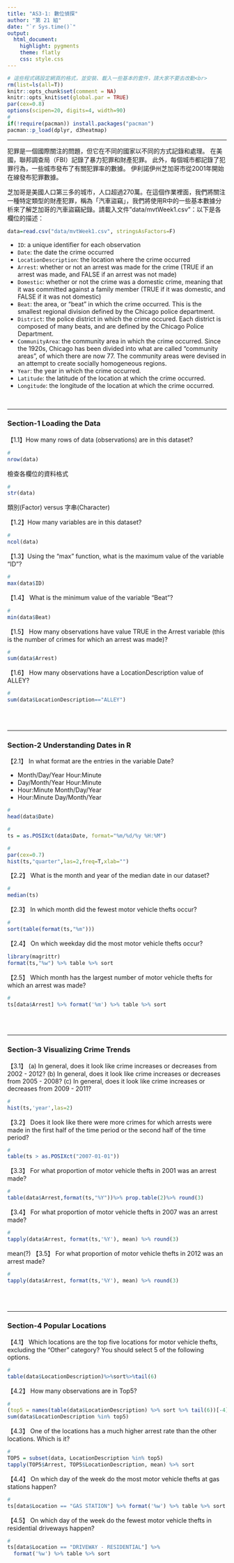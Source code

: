 ```yaml
---
title: "AS3-1: 數位偵探"
author: "第 21 組" 
date: "`r Sys.time()`"
output: 
  html_document:
    highlight: pygments
    theme: flatly
    css: style.css
---
```


```r
# 這些程式碼設定網頁的格式，並安裝、載入一些基本的套件，請大家不要去改動<br>
rm(list=ls(all=T))
knitr::opts_chunk$set(comment = NA)
knitr::opts_knit$set(global.par = TRUE)
par(cex=0.8)
options(scipen=20, digits=4, width=90)
#
if(!require(pacman)) install.packages("pacman")
pacman::p_load(dplyr, d3heatmap)
```
<hr>

犯罪是一個國際關注的問題，但它在不同的國家以不同的方式記錄和處理。 在美國，聯邦調查局（FBI）記錄了暴力犯罪和財產犯罪。 此外，每個城市都記錄了犯罪行為，一些城市發布了有關犯罪率的數據。 伊利諾伊州芝加哥市從2001年開始在線發布犯罪數據。

芝加哥是美國人口第三多的城市，人口超過270萬。在這個作業裡面，我們將關注一種特定類型的財產犯罪，稱為「汽車盜竊」，我們將使用R中的一些基本數據分析來了解芝加哥的汽車盜竊紀錄。請載入文件"data/mvtWeek1.csv"：以下是各欄位的描述：
```r
data=read.csv("data/mvtWeek1.csv", stringsAsFactors=F)
```

+ `ID`: a unique identifier for each observation
+ `Date`: the date the crime occurred
+ `LocationDescription`: the location where the crime occurred
+ `Arrest`: whether or not an arrest was made for the crime (TRUE if an arrest was made, and FALSE if an arrest was not made)
+ `Domestic`: whether or not the crime was a domestic crime, meaning that it was committed against a family member (TRUE if it was domestic, and FALSE if it was not domestic)
+ `Beat`: the area, or "beat" in which the crime occurred. This is the smallest regional division defined by the Chicago police department.
+ `District`: the police district in which the crime occured. Each district is composed of many beats, and are defined by the Chicago Police Department.
+ `CommunityArea`: the community area in which the crime occurred. Since the 1920s, Chicago has been divided into what are called "community areas", of which there are now 77. The community areas were devised in an attempt to create socially homogeneous regions.
+ `Year`: the year in which the crime occurred.
+ `Latitude`: the latitude of the location at which the crime occurred.
+ `Longitude`: the longitude of the location at which the crime occurred.

<br>

- - -

###  Section-1 Loading the Data

【1.1】How many rows of data (observations) are in this dataset?
```r
#
nrow(data)
```

檢查各欄位的資料格式
```r
#
str(data)
```

類別(Factor) versus 字串(Character)

【1.2】How many variables are in this dataset?
```r
#
ncol(data)
```


【1.3】Using the "max" function, what is the maximum value of the variable "ID"?
```r
#
max(data$ID)
```


【1.4】 What is the minimum value of the variable "Beat"?
```r
#
min(data$Beat)
```


【1.5】 How many observations have value TRUE in the Arrest variable (this is the number of crimes for which an arrest was made)?
```r
#
sum(data$Arrest)
```

【1.6】 How many observations have a LocationDescription value of ALLEY?
```r
#
sum(data$LocationDescription=="ALLEY")
```


<br><br>

- - -

### Section-2 Understanding Dates in R

【2.1】 In what format are the entries in the variable Date?

+ Month/Day/Year Hour:Minute
+ Day/Month/Year Hour:Minute
+ Hour:Minute Month/Day/Year
+ Hour:Minute Day/Month/Year

```r
#
head(data$Date)
```

```r
#
ts = as.POSIXct(data$Date, format="%m/%d/%y %H:%M")
```



```r
#
par(cex=0.7)
hist(ts,"quarter",las=2,freq=T,xlab="")
```


【2.2】 What is the month and year of the median date in our dataset? 
```r
#
median(ts)
```

【2.3】 In which month did the fewest motor vehicle thefts occur?
```r
#
sort(table(format(ts,"%m")))
```

【2.4】 On which weekday did the most motor vehicle thefts occur?
```r
library(magrittr)
format(ts,"%w") %>% table %>% sort
```

【2.5】 Which month has the largest number of motor vehicle thefts for which an arrest was made?
```r
#
ts[data$Arrest] %>% format('%m') %>% table %>% sort
```

<br><br>

- - -

### Section-3 Visualizing Crime Trends

【3.1】 (a) In general, does it look like crime increases or decreases from 2002 - 2012? (b) In general, does it look like crime increases or decreases from 2005 - 2008? (c) In general, does it look like crime increases or decreases from 2009 - 2011?
```r
#
hist(ts,'year',las=2)
```

【3.2】 Does it look like there were more crimes for which arrests were made in the first half of the time period or the second half of the time period?
```r
#
table(ts > as.POSIXct("2007-01-01"))
```

【3.3】 For what proportion of motor vehicle thefts in 2001 was an arrest made?
```r
#
table(data$Arrest,format(ts,"%Y"))%>% prop.table(2)%>% round(3)
```

【3.4】 For what proportion of motor vehicle thefts in 2007 was an arrest made?
```r
#
tapply(data$Arrest, format(ts,'%Y'), mean) %>% round(3)
```
mean(?)
【3.5】 For what proportion of motor vehicle thefts in 2012 was an arrest made?
```r
#
tapply(data$Arrest, format(ts,'%Y'), mean) %>% round(3)
```

<br><br>

- - -

### Section-4 Popular Locations

【4.1】 Which locations are the top five locations for motor vehicle thefts, excluding the "Other" category? You should select 5 of the following options.

```r
#
table(data$LocationDescription)%>%sort%>%tail(6)
```

【4.2】 How many observations are in Top5?
```r
#
(top5 = names(table(data$LocationDescription) %>% sort %>% tail(6))[-4])
sum(data$LocationDescription %in% top5)
```

【4.3】 One of the locations has a much higher arrest rate than the other locations. Which is it? 
```r
#
TOP5 = subset(data, LocationDescription %in% top5)
tapply(TOP5$Arrest, TOP5$LocationDescription, mean) %>% sort
```

【4.4】 On which day of the week do the most motor vehicle thefts at gas stations happen?
```r
#
ts[data$Location == "GAS STATION"] %>% format('%w') %>% table %>% sort
```

【4.5】 On which day of the week do the fewest motor vehicle thefts in residential driveways happen?
```r
#
ts[data$Location == "DRIVEWAY - RESIDENTIAL"] %>% 
  format('%w') %>% table %>% sort
```


<br><br><br>


